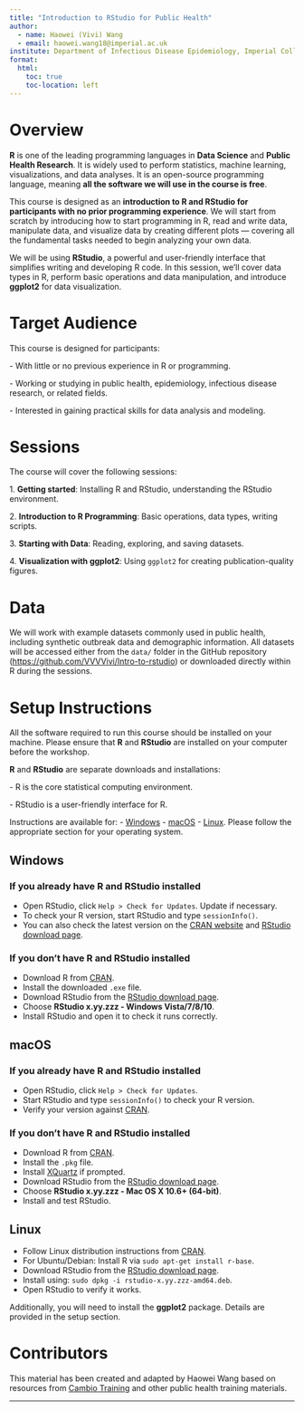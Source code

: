 ```yaml
---
title: "Introduction to RStudio for Public Health"
author: 
  - name: Haowei (Vivi) Wang 
  - email: haowei.wang18@imperial.ac.uk
institute: Department of Infectious Disease Epidemiology, Imperial College London
format:
  html:
    toc: true
    toc-location: left
---
```


# Overview

**R** is one of the leading programming languages in **Data Science** and **Public Health Research**. It is widely used to perform statistics, machine learning, visualizations, and data analyses. It is an open-source programming language, meaning **all the software we will use in the course is free**.

This course is designed as an **introduction to R and RStudio for participants with no prior programming experience**. We will start from scratch by introducing how to start programming in R, read and write data, manipulate data, and visualize data by creating different plots — covering all the fundamental tasks needed to begin analyzing your own data.

We will be using **RStudio**, a powerful and user-friendly interface that simplifies writing and developing R code. In this session, we’ll cover data types in R, perform basic operations and data manipulation, and introduce **ggplot2** for data visualization.

# Target Audience

This course is designed for participants:

\- With little or no previous experience in R or programming.

\- Working or studying in public health, epidemiology, infectious disease research, or related fields.

\- Interested in gaining practical skills for data analysis and modeling.

# Sessions

The course will cover the following sessions:

1\. **Getting started**: Installing R and RStudio, understanding the RStudio environment.

2\. **Introduction to R Programming**: Basic operations, data types, writing scripts.

3\. **Starting with Data**: Reading, exploring, and saving datasets.

4\. **Visualization with ggplot2**: Using `ggplot2` for creating publication-quality figures.

# Data

We will work with example datasets commonly used in public health, including synthetic outbreak data and demographic information. All datasets will be accessed either from the `data/` folder in the GitHub repository (<https://github.com/VVVVivi/Intro-to-rstudio>) or downloaded directly within R during the sessions.

# Setup Instructions

All the software required to run this course should be installed on your machine. Please ensure that **R** and **RStudio** are installed on your computer before the workshop.

**R** and **RStudio** are separate downloads and installations:

\- R is the core statistical computing environment.

\- RStudio is a user-friendly interface for R.

Instructions are available for: - [Windows](#windows) - [macOS](#macos) - [Linux](#linux). Please follow the appropriate section for your operating system.

## Windows {#windows}

### If you already have R and RStudio installed

-   Open RStudio, click `Help > Check for Updates`. Update if necessary.
-   To check your R version, start RStudio and type `sessionInfo()`.
-   You can also check the latest version on the [CRAN website](https://cran.r-project.org/) and [RStudio download page](https://posit.co/download/rstudio-desktop/).

### If you don't have R and RStudio installed

-   Download R from [CRAN](https://cran.r-project.org/).
-   Install the downloaded `.exe` file.
-   Download RStudio from the [RStudio download page](https://posit.co/download/rstudio-desktop/).
-   Choose **RStudio x.yy.zzz - Windows Vista/7/8/10**.
-   Install RStudio and open it to check it runs correctly.

## macOS {#macos}

### If you already have R and RStudio installed

-   Open RStudio, click `Help > Check for Updates`.
-   Start RStudio and type `sessionInfo()` to check your R version.
-   Verify your version against [CRAN](https://cran.r-project.org/).

### If you don't have R and RStudio installed

-   Download R from [CRAN](https://cran.r-project.org/).
-   Install the `.pkg` file.
-   Install [XQuartz](https://www.xquartz.org/) if prompted.
-   Download RStudio from the [RStudio download page](https://posit.co/download/rstudio-desktop/).
-   Choose **RStudio x.yy.zzz - Mac OS X 10.6+ (64-bit)**.
-   Install and test RStudio.

## Linux {#linux}

-   Follow Linux distribution instructions from [CRAN](https://cran.r-project.org/).
-   For Ubuntu/Debian: Install R via `sudo apt-get install r-base`.
-   Download RStudio from the [RStudio download page](https://posit.co/download/rstudio-desktop/).
-   Install using: `sudo dpkg -i rstudio-x.yy.zzz-amd64.deb`.
-   Open RStudio to verify it works.

Additionally, you will need to install the **ggplot2** package. Details are provided in the setup section.

# Contributors

This material has been created and adapted by Haowei Wang based on resources from [Cambio Training](https://cambiotraining.github.io/intro-r/index.html) and other public health training materials.

------------------------------------------------------------------------
